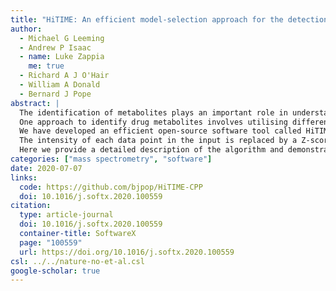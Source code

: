 ```yaml
---
title: "HiTIME: An efficient model-selection approach for the detection of unknown drug metabolites in LC-MS data"
author:
  - Michael G Leeming
  - Andrew P Isaac
  - name: Luke Zappia
    me: true
  - Richard A J O'Hair
  - William A Donald
  - Bernard J Pope
abstract: |
  The identification of metabolites plays an important role in understanding drug efficacy and safety however these compounds are often difficult to identify in complex mixtures.
  One approach to identify drug metabolites involves utilising differentially isotopically labelled drug compounds to create unique isotopic signals that can be detected by liquid chromatography-mass spectrometry (LC-MS). User-friendly, efficient, computational tools that allow selective detection of these signals are lacking.
  We have developed an efficient open-source software tool called HiTIME (High-Resolution Twin-Ion Metabolite Extraction) which filters twin-ion signals in LC-MS data.
  The intensity of each data point in the input is replaced by a Z-score describing how well the point matches an idealised twin-ion signal versus alternative ion signatures.
  Here we provide a detailed description of the algorithm and demonstrate its performance on simulated and experimental data.
categories: ["mass spectrometry", "software"]
date: 2020-07-07
links:
  code: https://github.com/bjpop/HiTIME-CPP
  doi: 10.1016/j.softx.2020.100559
citation:
  type: article-journal
  doi: 10.1016/j.softx.2020.100559
  container-title: SoftwareX
  page: "100559"
  url: https://doi.org/10.1016/j.softx.2020.100559
csl: ../../nature-no-et-al.csl
google-scholar: true
---
```

